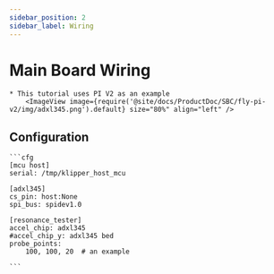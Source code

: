 ```yaml
---
sidebar_position: 2
sidebar_label: Wiring
---
```





# Main Board Wiring

    * This tutorial uses PI V2 as an example
        <ImageView image={require('@site/docs/ProductDoc/SBC/fly-pi-v2/img/adxl345.png').default} size="80%" align="left" />

## Configuration

    ```cfg
    [mcu host]
    serial: /tmp/klipper_host_mcu

    [adxl345]
    cs_pin: host:None
    spi_bus: spidev1.0

    [resonance_tester]
    accel_chip: adxl345
    #accel_chip_y: adxl345 bed
    probe_points:
        100, 100, 20  # an example

    ```